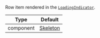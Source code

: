 Row item rendered in the [`LoadingIndicator`](#loadingindicator).

| Type | Default |
| - | - |
| component | [Skeleton](https://github.com/GetStream/stream-chat-react-native/blob/master/src/components/ChannelList/Skeleton.tsx) |
